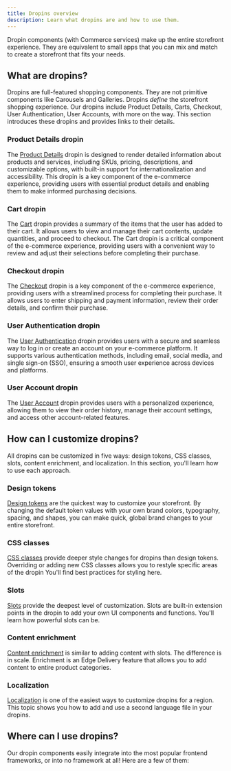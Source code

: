 ```yaml
---
title: Dropins overview
description: Learn what dropins are and how to use them.
---
```



Dropin components (with Commerce services) make up the entire storefront experience. They are equivalent to small apps that you can mix and match to create a storefront that fits your needs.

## What are dropins?

Dropins are full-featured shopping components. They are not primitive components like Carousels and Galleries. Dropins _define_ the storefront shopping experience. Our dropins include Product Details, Carts, Checkout, User Authentication, User Accounts, with more on the way. This section introduces these dropins and provides links to their details.

### Product Details dropin

The [Product Details](/dropins/product-details/) dropin is designed to render detailed information about products
and services, including SKUs, pricing, descriptions, and customizable options, with built-in support
for internationalization and accessibility. This dropin is a key component of the e-commerce
experience, providing users with essential product details and enabling them to make informed
purchasing decisions.

### Cart dropin

<Badge text="Ready for VIPs" variant="success" size="small" /> The [Cart](/dropins/cart/) dropin
provides a summary of the items that the user has added to their cart. It allows users to view and
manage their cart contents, update quantities, and proceed to checkout. The Cart dropin is a
critical component of the e-commerce experience, providing users with a convenient way to review and
adjust their selections before completing their purchase.

### Checkout dropin

<Badge text="Ready for VIPs" variant="success" size="small" /> The [Checkout](/dropins/checkout/)
dropin is a key component of the e-commerce experience, providing users with a streamlined process
for completing their purchase. It allows users to enter shipping and payment information, review
their order details, and confirm their purchase.

### User Authentication dropin

<Badge text="Ready for VIPs" variant="success" size="small" /> The [User
Authentication](/dropins/user-auth/) dropin provides users with a secure and seamless way to log in
or create an account on your e-commerce platform. It supports various authentication methods,
including email, social media, and single sign-on (SSO), ensuring a smooth user experience across
devices and platforms.

### User Account dropin

<Badge text="In Development" variant="danger" /> The [User Account](/dropins/user-account/) dropin
provides users with a personalized experience, allowing them to view their order history, manage
their account settings, and access other account-related features.

## How can I customize dropins?

All dropins can be customized in five ways: design tokens, CSS classes, slots, content enrichment, and localization. In this section, you'll learn how to use each approach.

### Design tokens

[Design tokens](/dropins/all/branding/) are the quickest way to customize your storefront. By changing the default token values with your own brand colors, typography, spacing, and shapes, you can make quick, global brand changes to your entire storefront.

### CSS classes

[CSS classes](/dropins/all/styling/) provide deeper style changes for dropins than design tokens. Overriding or adding new CSS classes allows you to restyle specific areas of the dropin You'll find best practices for styling here.

### Slots

[Slots](/dropins/all/extending/) provide the deepest level of customization. Slots are built-in extension points in the dropin to add your own UI components and functions. You'll learn how powerful slots can be.

### Content enrichment

[Content enrichment](/dropins/all/extending/) is similar to adding content with slots. The difference is in scale. Enrichment is an Edge Delivery feature that allows you to add content to entire product categories.

### Localization

[Localization](/dropins/all/localizing/) is one of the easiest ways to customize dropins for a region. This topic shows you how to add and use a second language file in your dropins.

## Where can I use dropins?

Our dropin components easily integrate into the most popular frontend frameworks, or into no framework at all! Here are a few of them:

<CardGrid>

<Card
  noborder
  icon="seti:react"
  title="React"
  description="For when you want to use—or already use—the most popular frontend framework for your storefront."
/>
<LinkCard
  noborder
  icon="seti:vue"
  title="Vue"
  description="For when you know and love Vue for its simplicity, flexibility and performance."
/>
<LinkCard
  noborder
  icon="html"
  title="Vanilla web"
  description="For when HTML, CSS, and JavaScript are all you want."
/>
<LinkCard
  noborder
  icon="googledrive"
  title="Edge Delivery Services"
  description="For when you need amazing speed from a performance-first architecture."
/>

</CardGrid>


